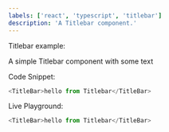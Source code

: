 ```yaml
---
labels: ['react', 'typescript', 'titlebar']
description: 'A Titlebar component.'
---
```



Titlebar example:

A simple Titlebar component with some text

Code Snippet:
```js
<TitleBar>hello from Titlebar</TitleBar>
```


Live Playground:
```js live
<TitleBar>hello from Titlebar</TitleBar>
```

